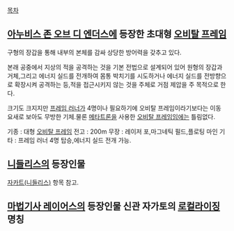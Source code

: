 [[목차]]

== [[아누비스 존 오브 디 엔더스]]에 등장한 초대형 [[오비탈 프레임]] ==
구형의 장갑을 통해 내부의 본체를 감싸 상당한 방어력을 갖추고 있다.

본래 공중에서 지상의 적을 공격하는 것을 기본 전법으로 설계되어 있어 원형의 장갑과 거체,그리고 에너지 실드를 전개하여 몸통 박치기를 시도하거나 에너지 실드를 전방향으로 확장시켜 공격하는 등,적을 접근시키지 않는 것을 주체로 거점 제압을 주 목적으로 한다.

크기도 크지지만 [[프레임 러너]]가 4명이나 필요하기에 오비탈 프레임이라기보다는 이동요새로 보아도 무방한 기체.물론 [[메타트론]]을 사용한 [[오비탈 프레임]]임에는 틀림없다.

기종 : 대형 [[오비탈 프레임]]
전고 : 200m
무장 : 레이저 포,마그네틱 필드,플로팅 마인
기타 : 프레임 러너 4명 탑승,에너지 실드 전개 가능.

== [[니들리스]]의 등장인물 ==
[[자카트(니들리스)]] 항목 참고.

== [[마법기사 레이어스]]의 등장인물 신관 자가토의 [[로컬라이징]] 명칭 ==
